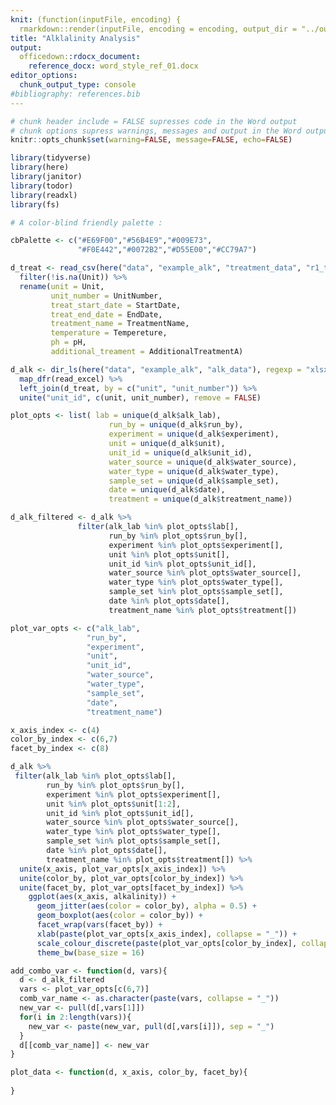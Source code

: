 ```yaml
---
knit: (function(inputFile, encoding) {
  rmarkdown::render(inputFile, encoding = encoding, output_dir = "../output_word") })
title: "Alklalinity Analysis"
output:
  officedown::rdocx_document:
    reference_docx: word_style_ref_01.docx
editor_options:
  chunk_output_type: console
#bibliography: references.bib
---
```


```r
# chunk header include = FALSE supresses code in the Word output
# chunk options supress warnings, messages and output in the Word output
knitr::opts_chunk$set(warning=FALSE, message=FALSE, echo=FALSE)
```

```r
library(tidyverse)
library(here)
library(janitor)
library(todor)
library(readxl)
library(fs)
```

```r
# A color-blind friendly palette :

cbPalette <- c("#E69F00","#56B4E9","#009E73",
               "#F0E442","#0072B2","#D55E00","#CC79A7")
```

```r
d_treat <- read_csv(here("data", "example_alk", "treatment_data", "r1_treatment.csv")) %>%
  filter(!is.na(Unit)) %>%
  rename(unit = Unit,
         unit_number = UnitNumber,
         treat_start_date = StartDate,
         treat_end_date = EndDate,
         treatment_name = TreatmentName,
         temperature = Tempereture,
         ph = pH,
         additional_treament = AdditionalTreatmentA)
```

```r
d_alk <- dir_ls(here("data", "example_alk", "alk_data"), regexp = "xlsx") %>%
  map_dfr(read_excel) %>% 
  left_join(d_treat, by = c("unit", "unit_number")) %>%
  unite("unit_id", c(unit, unit_number), remove = FALSE)

```

```r

plot_opts <- list( lab = unique(d_alk$alk_lab),
                      run_by = unique(d_alk$run_by),
                      experiment = unique(d_alk$experiment),
                      unit = unique(d_alk$unit),
                      unit_id = unique(d_alk$unit_id),
                      water_source = unique(d_alk$water_source),
                      water_type = unique(d_alk$water_type),
                      sample_set = unique(d_alk$sample_set),
                      date = unique(d_alk$date),
                      treatment = unique(d_alk$treatment_name))

```

```r
d_alk_filtered <- d_alk %>%
               filter(alk_lab %in% plot_opts$lab[],
                      run_by %in% plot_opts$run_by[],
                      experiment %in% plot_opts$experiment[],
                      unit %in% plot_opts$unit[],
                      unit_id %in% plot_opts$unit_id[],
                      water_source %in% plot_opts$water_source[],
                      water_type %in% plot_opts$water_type[],
                      sample_set %in% plot_opts$sample_set[],
                      date %in% plot_opts$date[],
                      treatment_name %in% plot_opts$treatment[])


```

```r
plot_var_opts <- c("alk_lab", 
                 "run_by", 
                 "experiment", 
                 "unit", 
                 "unit_id", 
                 "water_source",
                 "water_type", 
                 "sample_set", 
                 "date", 
                 "treatment_name")

```


```r


x_axis_index <- c(4)
color_by_index <- c(6,7)
facet_by_index <- c(8)

d_alk %>%
 filter(alk_lab %in% plot_opts$lab[],
        run_by %in% plot_opts$run_by[],
        experiment %in% plot_opts$experiment[],
        unit %in% plot_opts$unit[1:2],
        unit_id %in% plot_opts$unit_id[],
        water_source %in% plot_opts$water_source[],
        water_type %in% plot_opts$water_type[],
        sample_set %in% plot_opts$sample_set[],
        date %in% plot_opts$date[],
        treatment_name %in% plot_opts$treatment[]) %>%
  unite(x_axis, plot_var_opts[x_axis_index]) %>%
  unite(color_by, plot_var_opts[color_by_index]) %>%
  unite(facet_by, plot_var_opts[facet_by_index]) %>%
    ggplot(aes(x_axis, alkalinity)) +
      geom_jitter(aes(color = color_by), alpha = 0.5) +
      geom_boxplot(aes(color = color_by)) +
      facet_wrap(vars(facet_by)) + 
      xlab(paste(plot_var_opts[x_axis_index], collapse = "_")) +
      scale_colour_discrete(paste(plot_var_opts[color_by_index], collapse = "_")) +
      theme_bw(base_size = 16)

```


```r

add_combo_var <- function(d, vars){
  d <- d_alk_filtered
  vars <- plot_var_opts[c(6,7)]
  comb_var_name <- as.character(paste(vars, collapse = "_"))
  new_var <- pull(d[,vars[1]])
  for(i in 2:length(vars)){
    new_var <- paste(new_var, pull(d[,vars[i]]), sep = "_")
  }
  d[[comb_var_name]] <- new_var
}

```

```r
plot_data <- function(d, x_axis, color_by, facet_by){
  
}
```





